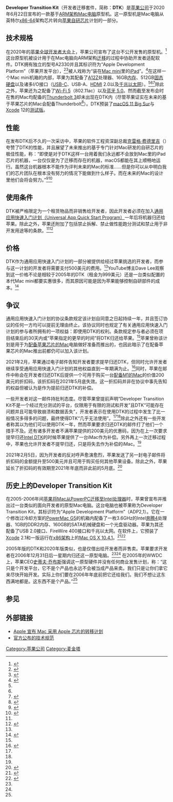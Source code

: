 {{AppleARM}}
'''Developer Transition Kit'''（开发者迁移套件，简称：'''DTK'''）是[[苹果公司|苹果公司]]于2020年6月22日宣布的一款基于[[ARM架构|ARM架构]][[麦金塔|Mac电脑]]原型机。这一原型机是Mac电脑从英特尔[[X86-64|x86-64]]架构芯片转向[[Apple_Silicon|苹果自研芯片]]计划的一部分。

==技术规格==
在2020年的[[苹果全球开发者大会|苹果全球开发者大会]]上，苹果公司宣布了这台不公开发售的原型机。<ref name="Apple PR 2020.06.22">{{cite press release |author=<!--Staff writer(s); no by-line.--> |title=Apple 宣布 Mac 采用 Apple 芯片的转移计划 |url=https://www.apple.com.cn/newsroom/2020/06/apple-announces-mac-transition-to-apple-silicon/ |publisher=Apple |date=2020-06-22 |access-date=2020-11-01 |archive-date=2020-11-22 |archive-url=https://web.archive.org/web/20201122224227/https://www.apple.com.cn/newsroom/2020/06/apple-announces-mac-transition-to-apple-silicon/ |dead-url=no }}</ref>这台原型机被设计用于在Mac电脑向ARM架构[[Mac向苹果芯片迁移|迁移]]的过程中协助开发者适配软件。DTK拥有独立的型号A2330并且其标识符为“Apple Development Platform”（苹果开发平台），<ref name="Slivka, MacRumors 2020.06.22">{{cite news |last1=Slivka |first1=Eric |title=Apple's $500 Developer Program Includes Tools and Resources for Transitioning to Apple Silicon, Plus a Loaner A12Z-Based Mac Mini |url=https://www.macrumors.com/2020/06/22/apple-silicon-transition-program/ |accessdate=23 June 2020 |publisher=MacRumors |date=22 June 2020 |archive-date=2020-11-24 |archive-url=https://web.archive.org/web/20201124100838/https://www.macrumors.com/2020/06/22/apple-silicon-transition-program/ |dead-url=no }}</ref><ref name="Rossignol, MacRumors 2020.06.22">{{cite news |last1=Rossignol |first1=Joe |title=macOS Big Sur Listed as 'Version 11.0' in System Preferences |url=https://www.macrumors.com/2020/06/22/macos-big-sur-is-version-11-0/ |accessdate=24 June 2020 |publisher=MacRumors |date=22 June 2020 |archive-date=2020-11-18 |archive-url=https://web.archive.org/web/20201118114519/https://www.macrumors.com/2020/06/22/macos-big-sur-is-version-11-0/ |dead-url=no }}</ref>被人戏称为“装在[[Mac_mini|Mac mini]]里的[[iPad|iPad]]”。<ref name="Smith, AnandTech 2020.06.22">{{cite news |last1=Smith |first1=Ryan |title=The Next Phase: Apple Lays Out Plans To Transition Macs from x86 to Apple SoCs |url=https://www.anandtech.com/show/15875/apple-lays-out-plans-to-transition-macs-from-x86-to-apple-socs |accessdate=25 June 2020 |publisher=AnandTech |date=22 June 2020 |archive-date=2020-11-27 |archive-url=https://web.archive.org/web/20201127102133/https://www.anandtech.com/show/15875/apple-lays-out-plans-to-transition-macs-from-x86-to-apple-socs |dead-url=no }}</ref>在这样一个Mac mini机箱的内部，苹果为其配备了[[Apple_A12Z|A12Z]]处理器、16GB[[内存|内存]]、512GB[[固态硬盘|固态硬盘]]以及诸多I/O接口（[[USB-C|USB-C]]、USB-A、[[HDMI|HDMI]] 2.0以及[[千兆以太网|千兆以太网]]）。<ref name="Apple PR 2020.06.22" /><ref name="Slivka, MacRumors 2020.06.22" /><ref name="Welch, The Verge 2020.06.22">{{cite news |last1=Welch |first1=Chris |title=Apple announces Mac mini powered by its own chips for developers |url=https://www.theverge.com/2020/6/22/21299275/apple-mac-mini-developer-transition-kit-silicon-chip-wwdc-2020 |accessdate=23 June 2020 |publisher=The Verge |date=22 June 2020 |archive-date=2020-06-22 |archive-url=https://web.archive.org/web/20200622192525/https://www.theverge.com/2020/6/22/21299275/apple-mac-mini-developer-transition-kit-silicon-chip-wwdc-2020 |dead-url=no }}</ref>除此之外，苹果还为之配备了[[Wi-Fi_5|Wi-Fi 5]]（802.11ac）以及[[蓝牙|蓝牙 5.0]]。然而截至发布会时在售的Mac均配备的[[Thunderbolt_3|Thunderbolt 3]]却未出现在DTK内（尽管苹果证实在未来的基于苹果芯片的Mac会配备Thunderbolt<ref>{{cite web |last1=Gartenberg |first1=Chaim |title=Apple promises to support Thunderbolt on its new ARM Macs |url=https://www.theverge.com/circuitbreaker/2020/7/8/21317980/apple-silicon-intel-thunderbolt-arm-macs-support-usb-c |website=The Verge |accessdate=8 July 2020 |language=en |date=8 July 2020 |archive-date=2020-11-24 |archive-url=https://web.archive.org/web/20201124192722/https://www.theverge.com/circuitbreaker/2020/7/8/21317980/apple-silicon-intel-thunderbolt-arm-macs-support-usb-c |dead-url=no }}</ref>）。DTK预装了[[macOS_Big_Sur|macOS 11 Big Sur]]与[[Xcode|Xcode]] 12的[[软件版本周期|测试版]]。{{citationneeded|date=October 2020}}

==性能==
在发布DTK后不久的一次采访中，苹果的软件工程资深副总裁[[克雷格·费德里吉|克雷格·费德里吉]]（{{lang|en|Craig Federighi}}）夸赞了DTK的性能，并且展望了未来推出的基于专门针对Mac研发的自研芯片的极佳性能，称：“即使是对于DTK这样一台用着我们永远都不会放到Mac里的iPad芯片的机器，一台仅仅是为了迁移而存在的机器，macOS都能在其上顺畅地运行。虽然这台机器根本不能作为评判未来的Mac的标准……但是你可以从中明白我们的芯片团队在根本没有努力的情况下能做到什么样子。而在未来的Mac的设计里他们会将会努力。”<ref name="Gruber, Daring Fireball 2020.06.24">{{cite news |last1=Gruber |first1=John |title=The Talk Show Remote from WWDC 2020, With Craig Federighi and Greg Joswiak |url=http://www.daringfireball.net/2020/06/the_talk_show_wwdc_2020 |accessdate=25 June 2020 |publisher=Daring Fireball |date=24 June 2020 |archive-date=2020-11-01 |archive-url=https://web.archive.org/web/20201101083443/https://daringfireball.net/2020/06/the_talk_show_wwdc_2020 |dead-url=no }}</ref><ref name="Long, The Startup, 2020.06.25">{{cite news |last1=Long |first1=Michael |title=Just How Fast Is Apple Silicon? |url=https://medium.com/swlh/just-how-fast-is-apple-silicon-a6d3e1804ba6 |accessdate=25 June 2020 |publisher=The Startup |date=25 June 2020 |archive-date=2020-11-06 |archive-url=https://web.archive.org/web/20201106120755/https://medium.com/swlh/just-how-fast-is-apple-silicon-a6d3e1804ba6 |dead-url=no }}</ref>

==使用条件==
DTK被严格限定为一个租赁物品而非销售给开发者，因此开发者必须在加入[[Mac向苹果芯片迁移|通用应用快速入门计划（Universal App Quick Start Program）]]一年后将机器归还给苹果。除此之外，苹果还附加了包括禁止拆解、禁止做性能跑分测试和禁止用于非开发用途等的条款。<ref name="Slivka, MacRumors 2020.06.22" /><ref name="Apple DTK terms, 2020.06.22">{{cite news |title=Universal App Quick Start Program |url=https://developer.apple.com/terms/universal-app-quick-start-program/Developer-Universal-App-Quick-Start-Program.pdf |accessdate=29 June 2020 |publisher=Apple Inc. |date=22 June 2020 |archive-date=2020-11-12 |archive-url=https://web.archive.org/web/20201112180313/https://developer.apple.com/terms/universal-app-quick-start-program/Developer-Universal-App-Quick-Start-Program.pdf |dead-url=no }}</ref>

==价格==
DTK作为通用应用快速入门计划的一部分被提供给经过苹果挑选的开发者，而参与这一计划的开发者将需要支付500美元的费用。<ref name="Apple PR 2020.06.22" />YouTube博主Dave Lee观察到这一价格不论是相较于2005年的DTK（租金为999美元）还是一台类似配置的本代Mac mini都要实惠很多，而其原因可能是因为苹果能够控制自研部件的成本。<ref name="Dave Lee, YouTube 2020.06.26">{{cite web |last1=Lee |first1=Dave |title=Apple Silicon - Let's Talk |url=https://www.youtube.com/watch?v=q2KjrPT8u8c |website=YouTube |accessdate=27 June 2020 |archive-date=2020-11-06 |archive-url=https://web.archive.org/web/20201106154950/https://www.youtube.com/watch?v=q2KjrPT8u8c |dead-url=no }}</ref>

== 争议 ==
通用应用快速入门计划的协议条款规定该计划自同意之日起持续一年，并且签订协议的任何一方均可以提前无理由终止。该协议同时也规定了有关通用应用快速入门计划的参与者所拥有的一项权益：即使用DTK的权利。条款规定参与者必须在项目结束后的30天内或“苹果指定的更早的时间”将DTK归还给苹果。<ref name="Apple DTK terms, 2020.06.22"></ref>苹果曾称该计划是用于为[[Apple_Silicon|配备苹果芯片的Mac]]电脑做好准备而推出的，也因此暗示了在配备苹果芯片的Mac推出前都仍可以加入该计划。

2021年2月，苹果通过电子邮件告知开发者要求提早归还DTK，但同时允许开发者继续享受通用应用快速入门计划的其他权益直到一年期满为止。<ref name="Macrumors Article 2020.02.03">{{Cite web|title=Apple Asks Developers to Return DTK Mac Minis in Exchange for $200 Credit Toward M1 Mac|url=https://www.macrumors.com/2021/02/03/apple-asks-developers-to-return-dtk/|access-date=2021-02-04|website=MacRumors|language=en|archive-date=2021-02-27|archive-url=https://web.archive.org/web/20210227050227/https://www.macrumors.com/2021/02/03/apple-asks-developers-to-return-dtk/|dead-url=no}}</ref>同时，苹果在邮件中称会在开发者归还DTK后提供一个可用于购买一台[[Apple_M1|配备M1的Mac]]的价值200美元的折扣码，该折扣码在2021年5月底失效。这一折扣码并非在协议中事先告知的权益但被认为是作为提前归还DTK的补偿。

一些开发者对这一邮件持批判态度。尽管苹果曾提前声明“Developer Transition Kit不是一个经过充分测试的平台，仅限用于有限的测试和开发”且DTK“可能存在问题并且可能导致崩溃和数据丢失”，开发者表示在使用DTK的过程中发生了比一般情况多得多的问题，最终使得DTK“几乎无法使用”。<ref name="Macrumors Article 2020.02.03"></ref><ref name="Apple DTK terms, 2020.06.22"></ref>除此之外还有一些开发者称其以为他们可以使用DTK一年，然而苹果要求归还DTK的邮件打了他们一个措手不及。{{来源请求}}还有诸多开发者不满苹果提供的200美元的优惠码，因为在上一次要求提早归还[[#历史上的Developer_Transition_Kit|Intel DTK]]的时候苹果提供了一台iMac作为补偿。另外再上一次迁移过程中，苹果也允许开发者不提早归还，只是将失去作为补偿的iMac。<ref name="Macrumors Article 2020.02.03"></ref>

2021年2月5日，因为开发者的反对呼声愈演愈烈，苹果发送了另一封电子邮件将折扣码的金额提升至500美元并且可用于购买任何其他苹果设备。除此之外，苹果延长了折扣码的有效期至2021年年底而非此前的5月底。<ref>{{Cite web|title=Apple Ups DTK Mac Mini Return Credit to $500 After Developer Complaints|url=https://www.macrumors.com/2021/02/05/apple-dtk-credit-for-developers-increased/|access-date=2021-02-06|website=MacRumors|language=en|archive-date=2021-02-28|archive-url=https://web.archive.org/web/20210228104818/https://www.macrumors.com/2021/02/05/apple-dtk-credit-for-developers-increased/|dead-url=no}}</ref>

==历史上的Developer Transition Kit==
在2005-2006年间[[Mac向英特尔平台迁移|苹果将Mac从PowerPC迁移至Intel处理器]]时，苹果曾宣布并推出过一台类似的面向开发者的原型Mac电脑。这台电脑也被苹果称为Developer Transition Kit，其标识符为“Apple Development Platform”（ADP2,1）。它在一个修改过冷却方案的[[PowerMac_G5|PowerMac G5]]的机箱内配备了一枚3.6GHz的Intel[[奔腾4|奔腾4]]处理器、1GB的DDR2内存、160GB的SATA机械硬盘和一个光盘驱动器。苹果为其还配备了USB 2.0接口、FireWire 400接口和千兆以太网。在软件上，它预装了[[Xcode|Xcode]] 2.1和一版运行在[[x86架构|x86架构]]上的[[Mac_OS_X_Tiger|Mac OS X 10.4.1]]。<ref name="Marsal, AppleInsider 2005.06.23">{{cite news |last1=Marsal |first1=Katie |title=Inside Apple's Intel-based Dev Transition Kit |url=https://appleinsider.com/articles/05/06/23/inside_apples_intel_based_dev_transition_kit_photos |accessdate=23 June 2020 |publisher=AppleInsider |date=23 June 2005 |archive-date=2020-10-17 |archive-url=https://web.archive.org/web/20201017075200/https://appleinsider.com/articles/05/06/23/inside_apples_intel_based_dev_transition_kit_photos |dead-url=no }}</ref><ref name="Hackett, MacStories 2019.01.16">{{cite news |last1=Hackett |first1=Stephen |title=“This Is Not a Product”: The Apple Developer Transition Kit |url=https://www.macstories.net/stories/this-is-not-a-product-the-apple-developer-transition-kit/ |accessdate=23 June 2020 |publisher=MacStories |date=16 Jan 2019 |archive-date=2020-11-10 |archive-url=https://web.archive.org/web/20201110142748/https://www.macstories.net/stories/this-is-not-a-product-the-apple-developer-transition-kit/ |dead-url=no }}</ref>

2005年版的DTK和2020年版类似，也是仅借出给开发者而非售卖。苹果要求开发者在2006年12月31日后一星期内归还这一原型电脑。<ref name="Marsal, AppleInsider 2005.06.23" /><ref name="Slivka, MacRumors 2020.06.22" /> 在2005年的WWDC上，苹果CEO[[史蒂夫·乔布斯|史蒂夫·乔布斯]]强调这一原型硬件并没有任何商业发售计划，称：“这只是个开发平台，它不是个产品也永远不会被当成产品来卖。我们只是让你们拿它来尽快开始开发。实际上你们要在2006年年底前把它还给我们。我们不想让这东西满地都是。这东西不是个产品。”<ref name="Hackett, MacStories 2019.01.16" />

==参见==
{{reflist}}

==外部链接==
*[https://www.apple.com.cn/newsroom/2020/06/apple-announces-mac-transition-to-apple-silicon/ Apple 宣布 Mac 采用 Apple 芯片的转移计划]{{Wayback|url=https://www.apple.com.cn/newsroom/2020/06/apple-announces-mac-transition-to-apple-silicon/ |date=20201122224227 }}
*[https://developer.apple.com/programs/universal/#modal-tech-specs 官方公布的技术规范]{{Wayback|url=https://developer.apple.com/programs/universal/#modal-tech-specs |date=20201117141330 }}

{{Apple hardware since 1998}}
{{Apple hardware}}

[[Category:苹果公司|Category:苹果公司]]
[[Category:麦金塔|Category:麦金塔]]